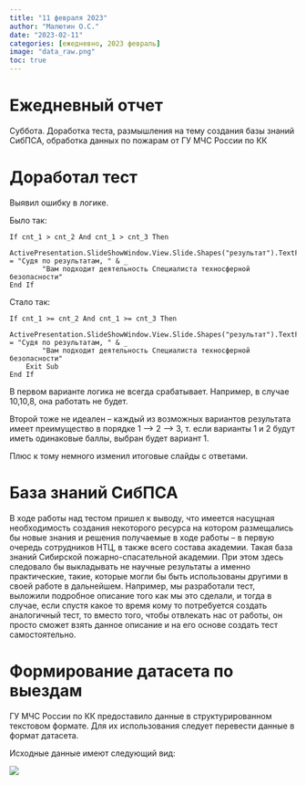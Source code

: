 ```yaml
---
title: "11 февраля 2023"
author: "Малютин О.С."
date: "2023-02-11"
categories: [ежедневно, 2023 февраль]
image: "data_raw.png"
toc: true
---
```




# Ежедневный отчет

Суббота. Доработка теста, размышления на тему создания базы знаний СибПСА, обработка данных по пожарам от ГУ МЧС России по КК




# Доработал тест

Выявил ошибку в логике.

Было так:
```
If cnt_1 > cnt_2 And cnt_1 > cnt_3 Then
    ActivePresentation.SlideShowWindow.View.Slide.Shapes("результат").TextFrame.TextRange.Text = "Судя по результатам, " & _
        "Вам подходит деятельность Специалиста техносферной безопасности"
End If
```

Стало так:
```
If cnt_1 >= cnt_2 And cnt_1 >= cnt_3 Then
    ActivePresentation.SlideShowWindow.View.Slide.Shapes("результат").TextFrame.TextRange.Text = "Судя по результатам, " & _
        "Вам подходит деятельность Специалиста техносферной безопасности"
    Exit Sub
End If
```

В первом варианте логика не всегда срабатывает. Например, в случае 10,10,8, она работать не будет.

Второй тоже не идеален -- каждый из возможных вариантов результата имеет преимущество в порядке 1 --> 2 --> 3, т. если варианты 1 и 2 будут иметь одинаковые баллы, выбран будет вариант 1.

Плюс к тому немного изменил итоговые слайды с ответами.




# База знаний СибПСА

В ходе работы над тестом пришел к выводу, что имеется насущная необходимость создания некоторого ресурса на котором размещались бы новые знания и решения получаемые в ходе работы -- в первую очередь сотрудников НТЦ, в также всего состава академии. Такая база знаний Сибирской пожарно-спасательной академии. При этом здесь следовало бы выкладывать не научные результаты а именно практические, такие, которые могли бы быть использованы другими в своей работе в дальнейшем. Например, мы разработали тест, выложили подробное описание того как мы это сделали, и тогда в случае, если спустя какое то время кому то потребуется создать аналогичный тест, то вместо того, чтобы отвлекать нас от работы, он просто сможет взять данное описание и на его основе создать тест самостоятельно.




# Формирование датасета по выездам

ГУ МЧС России по КК предоставило данные в структурированном текстовом формате. Для их использования следует перевести данные в формат датасета.

Исходные данные имеют следующий вид:

![](data_raw.png)